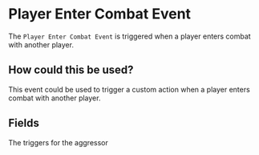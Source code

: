 
# Player Enter Combat Event

The `Player Enter Combat Event` is triggered when a player enters combat with another player.

## How could this be used?

This event could be used to trigger a custom action when a player enters combat with another player.

## Fields

<EventsField />

<EntryField name="Aggressor Triggers" required>
    The triggers for the aggressor
</EntryField>
